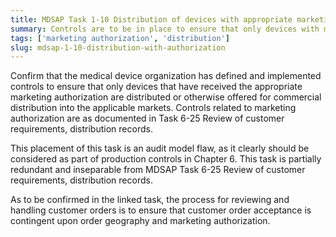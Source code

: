 ```yaml
---
title: MDSAP Task 1-10 Distribution of devices with appropriate marketing authorization
summary: Controls are to be in place to ensure that only devices with marketing authorization are distributed and made available for commercial distribution.
tags: ['marketing authorization', 'distribution']
slug: mdsap-1-10-distribution-with-authorization
---
```


<RegLang>
Confirm that the medical device organization has defined and implemented controls to ensure that only devices that have received the appropriate marketing authorization are distributed or otherwise offered for commercial distribution into the applicable markets. 
</RegLang>

<ReportLang>
Controls related to marketing authorization are as documented in Task 6-25 Review of customer requirements, distribution records.
</ReportLang>

This placement of this task is an audit model flaw, as it clearly should be considered as part of production controls in Chapter 6. This task is partially redundant and inseparable from <Qlink>MDSAP Task 6-25 Review of customer requirements, distribution records</Qlink>.

As to be confirmed in the linked task, the process for reviewing and handling customer orders is to ensure that customer order acceptance is contingent upon order geography and marketing authorization.




